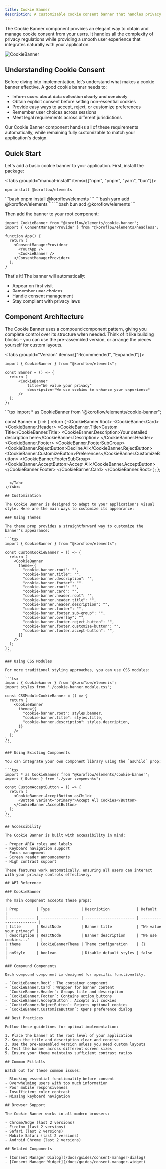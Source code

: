 ```yaml
---
title: Cookie Banner
description: A customizable cookie consent banner that handles privacy compliance with zero configuration required.
---
```


The Cookie Banner component provides an elegant way to obtain and manage cookie consent from your users. It handles all the complexity of privacy regulations while providing a smooth user experience that integrates naturally with your application.

![CookieBanner](../../../public/cookie-banner.png)

## Understanding Cookie Consent

Before diving into implementation, let's understand what makes a cookie banner effective. A good cookie banner needs to:

- Inform users about data collection clearly and concisely
- Obtain explicit consent before setting non-essential cookies
- Provide easy ways to accept, reject, or customize preferences
- Remember user choices across sessions
- Meet legal requirements across different jurisdictions

Our Cookie Banner component handles all of these requirements automatically, while remaining fully customizable to match your application's design.

## Quick Start

Let's add a basic cookie banner to your application. First, install the package:

<Tabs groupId="manual-install" items={["npm", "pnpm", "yarn", "bun"]}>
  <Tab value="npm">
  ```bash 
  npm install @koroflow/elements
  ```
  </Tab>
  <Tab value="pnpm">
  ```bash 
  pnpm install @koroflow/elements
  ```
  </Tab>
  <Tab value="yarn">
  ```bash
  yarn add @koroflow/elements
  ```
  </Tab>
  <Tab value="bun">
  ```bash
  bun add @koroflow/elements 
  ```
  </Tab>
</Tabs>

Then add the banner to your root component:

```tsx
import CookieBanner from "@koroflow/elements/cookie-banner";
import { ConsentManagerProvider } from "@koroflow/elements/headless";

function App() {
  return (
    <ConsentManagerProvider>
      <YourApp />
      <CookieBanner />
    </ConsentManagerProvider>
  );
}
```

That's it! The banner will automatically:

- Appear on first visit
- Remember user choices
- Handle consent management
- Stay compliant with privacy laws

## Component Architecture

The Cookie Banner uses a compound component pattern, giving you complete control over its structure when needed. Think of it like building blocks – you can use the pre-assembled version, or arrange the pieces yourself for custom layouts.

<Tabs groupId="Version" items={["Recommended", "Expanded"]}>
  <Tab value="Recommended">
  ```tsx 
import { CookieBanner } from "@koroflow/elements";

const Banner = () => {
	return (
		<CookieBanner
			title="We value your privacy"
			description="We use cookies to enhance your experience"
		/>
	);
};

````
</Tab>
<Tab value="expanded">
```tsx
import * as CookieBanner from "@koroflow/elements/cookie-banner";

const Banner = () => {
	return (
		<CookieBanner.Root>
			<CookieBanner.Card>
				<CookieBanner.Header>
					<CookieBanner.Title>Custom Title</CookieBanner.Title>
					<CookieBanner.Description>Your detailed description here</CookieBanner.Description>
				</CookieBanner.Header>
				<CookieBanner.Footer>
					<CookieBanner.FooterSubGroup>
						<CookieBanner.RejectButton>Decline All</CookieBanner.RejectButton>
						<CookieBanner.CustomizeButton>Preferences</CookieBanner.CustomizeButton>
					</CookieBanner.FooterSubGroup>
					<CookieBanner.AcceptButton>Accept All</CookieBanner.AcceptButton>
				</CookieBanner.Footer>
			</CookieBanner.Card>
		</CookieBanner.Root>
	);
};
````

  </Tab>
</Tabs>

## Customization

The Cookie Banner is designed to adapt to your application's visual style. Here are the main ways to customize its appearance:

### Using Themes

The theme prop provides a straightforward way to customize the banner's appearance:

```tsx
import { CookieBanner } from "@koroflow/elements";

const CustomCookieBanner = () => {
  return (
    <CookieBanner
      theme={{
        "cookie-banner.root": "",
        "cookie-banner.title": "",
        "cookie-banner.description": "",
        "cookie-banner.footer": "",
        "cookie-banner.root": "",
        "cookie-banner.card": "",
        "cookie-banner.header.root": "",
        "cookie-banner.header.title": "",
        "cookie-banner.header.description": "",
        "cookie-banner.footer": "",
        "cookie-banner.footer.sub-group": "",
        "cookie-banner.overlay": "",
        "cookie-banner.footer.reject-button": "",
        "cookie-banner.footer.customize-button": "",
        "cookie-banner.footer.accept-button": "",
      }}
    />
  );
};
```

### Using CSS Modules

For more traditional styling approaches, you can use CSS modules:

```tsx
import { CookieBanner } from "@koroflow/elements";
import styles from "./cookie-banner.module.css";

const CSSModuleCookieBanner = () => {
  return (
    <CookieBanner
      theme={{
        "cookie-banner.root": styles.banner,
        "cookie-banner.title": styles.title,
        "cookie-banner.description": styles.description,
      }}
    />
  );
};
```

### Using Existing Components

You can integrate your own component library using the `asChild` prop:

```tsx
import * as CookieBanner from "@koroflow/elements/cookie-banner";
import { Button } from "./your-components";

const CustomAcceptButton = () => {
  return (
    <CookieBanner.AcceptButton asChild>
      <Button variant="primary">Accept All Cookies</Button>
    </CookieBanner.AcceptButton>
  );
};
```

## Accessibility

The Cookie Banner is built with accessibility in mind:

- Proper ARIA roles and labels
- Keyboard navigation support
- Focus management
- Screen reader announcements
- High contrast support

These features work automatically, ensuring all users can interact with your privacy controls effectively.

## API Reference

### CookieBanner

The main component accepts these props:

| Prop        | Type              | Description            | Default                 |
| ----------- | ----------------- | ---------------------- | ----------------------- |
| title       | ReactNode         | Banner title           | "We value your privacy" |
| description | ReactNode         | Banner description     | "We use cookies..."     |
| theme       | CookieBannerTheme | Theme configuration    | {}                      |
| noStyle     | boolean           | Disable default styles | false                   |

### Compound Components

Each compound component is designed for specific functionality:

- `CookieBanner.Root`: The container component
- `CookieBanner.Card`: Wrapper for banner content
- `CookieBanner.Header`: Groups title and description
- `CookieBanner.Footer`: Contains action buttons
- `CookieBanner.AcceptButton`: Accepts all cookies
- `CookieBanner.RejectButton`: Rejects optional cookies
- `CookieBanner.CustomizeButton`: Opens preference dialog

## Best Practices

Follow these guidelines for optimal implementation:

1. Place the banner at the root level of your application
2. Keep the title and description clear and concise
3. Use the pre-assembled version unless you need custom layouts
4. Test the banner across different screen sizes
5. Ensure your theme maintains sufficient contrast ratios

## Common Pitfalls

Watch out for these common issues:

- Blocking essential functionality before consent
- Overwhelming users with too much information
- Poor mobile responsiveness
- Insufficient color contrast
- Missing keyboard navigation

## Browser Support

The Cookie Banner works in all modern browsers:

- Chrome/Edge (last 2 versions)
- Firefox (last 2 versions)
- Safari (last 2 versions)
- Mobile Safari (last 2 versions)
- Android Chrome (last 2 versions)

## Related Components

- [Consent Manager Dialog](/docs/guides/consent-manager-dialog)
- [Consent Manager Widget](/docs/guides/consent-manager-widget)
